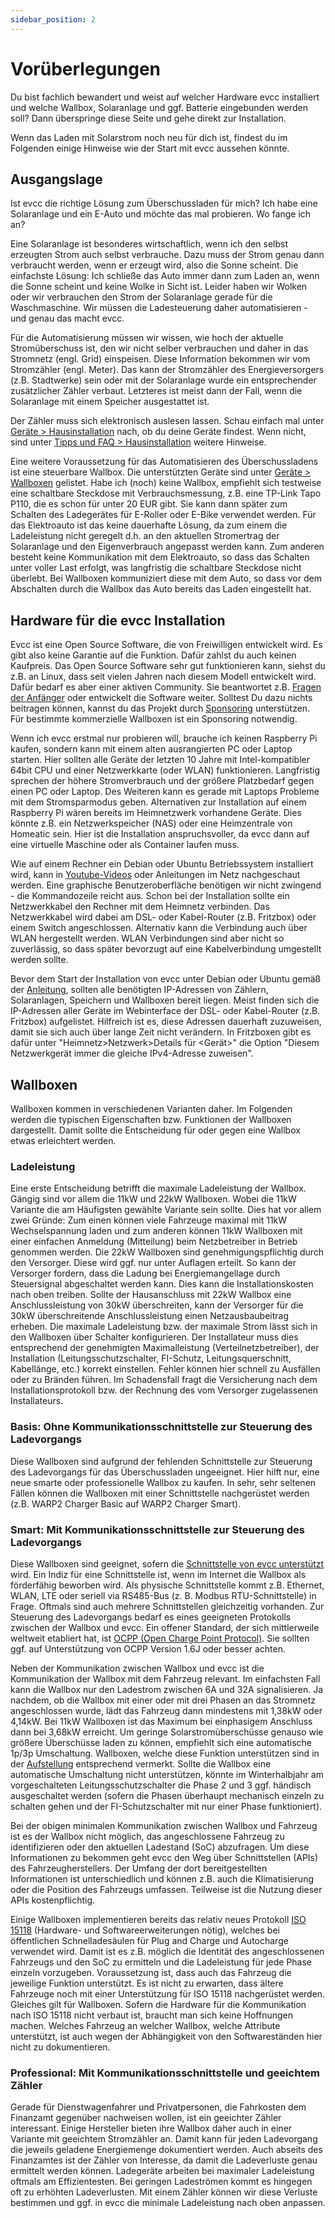 ```yaml
---
sidebar_position: 2
---
```



# Vorüberlegungen

Du bist fachlich bewandert und weist auf welcher Hardware evcc installiert und welche Wallbox, Solaranlage und ggf. Batterie eingebunden werden soll? Dann überspringe diese Seite und gehe direkt zur Installation.

Wenn das Laden mit Solarstrom noch neu für dich ist, findest du im Folgenden einige Hinweise wie der Start mit evcc aussehen könnte.

## Ausgangslage

Ist evcc die richtige Lösung zum Überschussladen für mich? Ich habe eine Solaranlage und ein E-Auto und möchte das mal probieren. Wo fange ich an?

Eine Solaranlage ist besonderes wirtschaftlich, wenn ich den selbst erzeugten Strom auch selbst verbrauche. Dazu muss der Strom genau dann verbraucht werden, wenn er erzeugt wird, also die Sonne scheint. Die einfachste Lösung: Ich schließe das Auto immer dann zum Laden an, wenn die Sonne scheint und keine Wolke in Sicht ist. Leider haben wir Wolken oder wir verbrauchen den Strom der Solaranlage gerade für die Waschmaschine. Wir müssen die Ladesteuerung daher automatisieren - und genau das macht evcc.

Für die Automatisierung müssen wir wissen, wie hoch der aktuelle Stromüberschuss ist, den wir nicht selber verbrauchen und daher in das Stromnetz (engl. Grid) einspeisen. Diese Information bekommen wir vom Stromzähler (engl. Meter). Das kann der Stromzähler des Energieversorgers (z.B. Stadtwerke) sein oder mit der Solaranlage wurde ein entsprechender zusätzlicher Zähler verbaut. Letzteres ist meist dann der Fall, wenn die Solaranlage mit einem Speicher ausgestattet ist. 

Der Zähler muss sich elektronisch auslesen lassen. Schau einfach mal unter [Geräte > Hausinstallation](/docs/devices/meters) nach, ob du deine Geräte findest. Wenn nicht, sind unter [Tipps und FAQ > Hausinstallation](/docs/guides/meters) weitere Hinweise.

Eine weitere Voraussetzung für das Automatisieren des Überschussladens ist eine steuerbare Wallbox. Die unterstützten Geräte sind unter [Geräte > Wallboxen](/docs/devices/chargers) gelistet. Habe ich (noch) keine Wallbox, empfiehlt sich testweise eine schaltbare Steckdose mit Verbrauchsmessung, z.B. eine TP-Link Tapo P110, die es schon für unter 20 EUR gibt. Sie kann dann später zum Schalten des Ladegerätes für E-Roller oder E-Bike verwendet werden. Für das Elektroauto ist das keine dauerhafte Lösung, da zum einem die Ladeleistung nicht geregelt d.h. an den aktuellen Stromertrag der Solaranlage und den Eigenverbrauch angepasst werden kann. Zum anderen besteht keine Kommunikation mit dem Elektroauto, so dass das Schalten unter voller Last erfolgt, was langfristig die schaltbare Steckdose nicht überlebt. Bei Wallboxen kommuniziert diese mit dem Auto, so dass vor dem Abschalten durch die Wallbox das Auto bereits das Laden eingestellt hat. 

## Hardware für die evcc Installation

Evcc ist eine Open Source Software, die von Freiwilligen entwickelt wird. Es gibt also keine Garantie auf die Funktion. Dafür zahlst du auch keinen Kaufpreis. Das Open Source Software sehr gut funktionieren kann, siehst du z.B. an Linux, dass seit vielen Jahren nach diesem Modell entwickelt wird. Dafür bedarf es aber einer aktiven Community. Sie beantwortet z.B. [Fragen der Anfänger](https://github.com/evcc-io/evcc/discussions/categories/erste-hilfe) oder entwickelt die Software weiter. Solltest Du dazu nichts beitragen können, kannst du das Projekt durch [Sponsoring](/docs/sponsorship) unterstützen. Für bestimmte kommerzielle Wallboxen ist ein Sponsoring notwendig.

Wenn ich evcc erstmal nur probieren will, brauche ich keinen Raspberry Pi kaufen, sondern kann mit einem alten ausrangierten PC oder Laptop starten. Hier sollten alle Geräte der letzten 10 Jahre mit Intel-kompatibler 64bit CPU und einer Netzwerkkarte (oder WLAN) funktionieren. Langfristig sprechen der höhere Stromverbrauch und der größere Platzbedarf gegen einen PC oder Laptop. Des Weiteren kann es gerade mit Laptops Probleme mit dem Stromsparmodus geben. Alternativen zur Installation auf einem Raspberry Pi wären bereits im Heimnetzwerk vorhandene Geräte. Dies könnte z.B. ein Netzwerkspeicher (NAS) oder eine Heimzentrale von Homeatic sein. Hier ist die Installation anspruchsvoller, da evcc dann auf eine virtuelle Maschine oder als Container laufen muss.  

Wie auf einem Rechner ein Debian oder Ubuntu Betriebssystem installiert wird, kann in [Youtube-Videos](https://www.youtube.com/results?search_query=debian+installieren+deutsch) oder Anleitungen im Netz nachgeschaut werden. Eine graphische Benutzeroberfläche benötigen wir nicht zwingend - die Kommandozeile reicht aus. 
Schon bei der Installation sollte ein Netzwerkkabel den Rechner mit dem Heimnetz verbinden. Das Netzwerkkabel wird dabei am DSL- oder Kabel-Router (z.B. Fritzbox) oder einem Switch angeschlossen. Alternativ kann die Verbindung auch über WLAN hergestellt werden. WLAN Verbindungen sind aber nicht so zuverlässig, so dass später bevorzugt auf eine Kabelverbindung umgestellt werden sollte.

Bevor dem Start der Installation von evcc unter Debian oder Ubuntu gemäß der [Anleitung](/docs/installation/linux), sollten alle benötigten IP-Adressen von Zählern, Solaranlagen, Speichern und Wallboxen bereit liegen. Meist finden sich die IP-Adressen aller Geräte im Webinterface der DSL- oder Kabel-Router (z.B. Fritzbox) aufgelistet. Hilfreich ist es, diese Adressen dauerhaft zuzuweisen, damit sie sich auch über lange Zeit nicht verändern. In Fritzboxen gibt es dafür unter "Heimnetz>Netzwerk>Details für <Gerät>" die Option "Diesem Netzwerkgerät immer die gleiche IPv4-Adresse zuweisen".

## Wallboxen

Wallboxen kommen in verschiedenen Varianten daher. Im Folgenden werden die typischen Eigenschaften bzw. Funktionen der Wallboxen dargestellt. Damit sollte die Entscheidung für oder gegen eine Wallbox etwas erleichtert werden.

### Ladeleistung

Eine erste Entscheidung betrifft die maximale Ladeleistung der Wallbox. Gängig sind vor allem die 11kW und 22kW Wallboxen. Wobei die 11kW Variante die am Häufigsten gewählte Variante sein sollte. Dies hat vor allem zwei Gründe: Zum einen können viele Fahrzeuge maximal mit 11kW Wechselspannung laden und zum anderen können 11kW Wallboxen mit einer einfachen Anmeldung (Mitteilung) beim Netzbetreiber in Betrieb genommen werden. Die 22kW Wallboxen sind genehmigungspflichtig durch den Versorger. Diese wird ggf. nur unter Auflagen erteilt. So kann der Versorger fordern, dass die Ladung bei Energiemangellage durch Steuersignal abgeschaltet werden kann. Dies kann die Installationskosten nach oben treiben. Sollte der Hausanschluss mit 22kW Wallbox eine Anschlussleistung von 30kW überschreiten, kann der Versorger für die 30kW überschreitende Anschlussleistung einen Netzausbaubeitrag erheben. 
Die maximale Ladeleistung bzw. der maximale Strom lässt sich in den Wallboxen über Schalter konfigurieren. Der Installateur muss dies entsprechend der genehmigten Maximalleistung (Verteilnetzbetreiber), der Installation (Leitungsschutzschalter, FI-Schutz, Leitungsquerschnitt, Kabellänge, etc.) korrekt einstellen. Fehler können hier schnell zu Ausfällen oder zu Bränden führen. Im Schadensfall fragt die Versicherung nach dem Installationsprotokoll bzw. der Rechnung des vom Versorger zugelassenen Installateurs. 

### Basis: Ohne Kommunikationsschnittstelle zur Steuerung des Ladevorgangs

  Diese Wallboxen sind aufgrund der fehlenden Schnittstelle zur Steuerung des Ladevorgangs für das Überschussladen ungeeignet. Hier hilft nur, eine neue smarte oder professionelle Wallbox zu kaufen. In sehr, sehr seltenen Fällen können die Wallboxen mit einer Schnittstelle nachgerüstet werden (z.B. WARP2 Charger Basic auf WARP2 Charger Smart).

### Smart: Mit Kommunikationsschnittstelle zur Steuerung des Ladevorgangs

  Diese Wallboxen sind geeignet, sofern die [Schnittstelle von evcc unterstützt](/docs/devices/chargers) wird. Ein Indiz für eine Schnittstelle ist, wenn im Internet die Wallbox als förderfähig beworben wird. Als physische Schnittstelle kommt z.B. Ethernet, WLAN, LTE oder seriell via RS485-Bus (z. B. Modbus RTU-Schnittstelle) in Frage. Oftmals sind auch mehrere Schnittstellen gleichzeitig vorhanden. Zur Steuerung des Ladevorgangs bedarf es eines geeigneten Protokolls zwischen der Wallbox und evcc. Ein offener Standard, der sich mittlerweile weltweit etabliert hat, ist [OCPP (Open Charge Point Protocol)](https://de.wikipedia.org/wiki/OCPP). Sie sollten ggf. auf Unterstützung von OCPP Version 1.6J oder besser achten.

  Neben der Kommunikation zwischen Wallbox und evcc ist die Kommunikation der Wallbox mit dem Fahrzeug relevant. Im einfachsten Fall kann die Wallbox nur den Ladestrom zwischen 6A und 32A signalisieren. Ja nachdem, ob die Wallbox mit einer oder mit drei Phasen an das Stromnetz angeschlossen wurde, lädt das Fahrzeug dann mindestens mit 1,38kW oder 4,14kW. Bei 11kW Wallboxen ist das Maximum bei einphasigem Anschluss dann bei 3,68kW erreicht. Um geringe Solarstromüberschüsse genauso wie größere Überschüsse laden zu können, empfiehlt sich eine automatische 1p/3p Umschaltung. Wallboxen, welche diese Funktion unterstützen sind in der [Aufstellung](/docs/devices/chargers) entsprechend vermerkt. Sollte die Wallbox eine automatische Umschaltung nicht unterstützen, könnte im Winterhalbjahr am vorgeschalteten Leitungsschutzschalter die Phase 2 und 3 ggf. händisch ausgeschaltet werden (sofern die Phasen überhaupt mechanisch einzeln zu schalten gehen und der FI-Schutzschalter mit nur einer Phase funktioniert).

  Bei der obigen minimalen Kommunikation zwischen Wallbox und Fahrzeug ist es der Wallbox nicht möglich, das angeschlossene Fahrzeug zu identifizieren oder den aktuellen Ladestand (SoC) abzufragen. Um diese Informationen zu bekommen geht evcc den Weg über Schnittstellen (APIs) des Fahrzeugherstellers. Der Umfang der dort bereitgestellten Informationen ist unterschiedlich und können z.B. auch die Klimatisierung oder die Position des Fahrzeugs umfassen. Teilweise ist die Nutzung dieser APIs kostenpflichtig. 

  Einige Wallboxen implementieren bereits das relativ neues Protokoll [ISO 15118](https://de.wikipedia.org/wiki/ISO_15118) (Hardware- und Softwareerweiterungen nötig), welches bei öffentlichen Schnelladesäulen für Plug and Charge und Autocharge verwendet wird. Damit ist es z.B. möglich die Identität des angeschlossenen Fahrzeugs und den SoC zu ermitteln und die Ladeleistung für jede Phase einzeln vorzugeben. Voraussetzung ist, dass auch das Fahrzeug die jeweilige Funktion unterstützt. Es ist nicht zu erwarten, dass ältere Fahrzeuge noch mit einer Unterstützung für ISO 15118 nachgerüstet werden. Gleiches gilt für Wallboxen. Sofern die Hardware für die Kommunikation nach ISO 15118 nicht verbaut ist, braucht man sich keine Hoffnungen machen. Welches Fahrzeug an welcher Wallbox, welche Attribute unterstützt, ist auch wegen der Abhängigkeit von den Softwareständen hier nicht zu dokumentieren. 

### Professional: Mit Kommunikationsschnittstelle und geeichtem Zähler

  Gerade für Dienstwagenfahrer und Privatpersonen, die Fahrkosten dem Finanzamt gegenüber nachweisen wollen, ist ein geeichter Zähler interessant. Einige Hersteller bieten ihre Wallbox daher auch in einer Variante mit geeichtem Stromzähler an. Damit kann für jeden Ladevorgang die jeweils geladene Energiemenge dokumentiert werden. Auch abseits des Finanzamtes ist der Zähler von Interesse, da damit die Ladeverluste genau ermittelt werden können. Ladegeräte arbeiten bei maximaler Ladeleistung oftmals am Effizientesten. Bei geringen Ladeströmen kommt es hingegen oft zu erhöhten Ladeverlusten. Mit einem Zähler können wir diese Verluste bestimmen und ggf. in evcc die minimale Ladeleistung nach oben anpassen.
